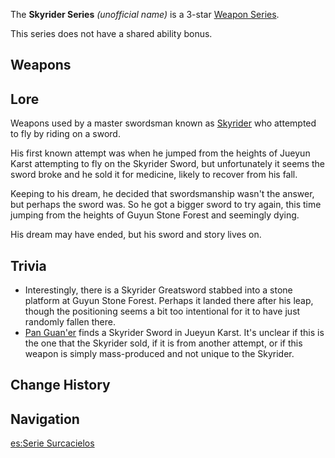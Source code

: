 {{Weapon Series Infobox
|rarity  = 3
|region  = Liyue
|naming  = Weapon name: Skyrider ''weapon''
|lore    = [[Skyrider]] and his attempts to fly by riding a sword
}}
The '''Skyrider Series''' ''(unofficial name)'' is a 3-star [[Weapon Series]].

This series does not have a shared ability bonus.

==Weapons==
{{Weapons by Category Table|type=Skyrider Series}}

==Lore==
Weapons used by a master swordsman known as [[Skyrider]] who attempted to fly by riding on a sword.

His first known attempt was when he jumped from the heights of Jueyun Karst attempting to fly on the Skyrider Sword, but unfortunately it seems the sword broke and he sold it for medicine, likely to recover from his fall.

Keeping to his dream, he decided that swordsmanship wasn't the answer, but perhaps the sword was. So he got a bigger sword to try again, this time jumping from the heights of Guyun Stone Forest and seemingly dying.

His dream may have ended, but his sword and story lives on.

==Trivia==
*Interestingly, there is a Skyrider Greatsword stabbed into a stone platform at Guyun Stone Forest. Perhaps it landed there after his leap, though the positioning seems a bit too intentional for it to have just randomly fallen there.
*[[Pan Guan'er]] finds a Skyrider Sword in Jueyun Karst. It's unclear if this is the one that the Skyrider sold, if it is from another attempt, or if this weapon is simply mass-produced and not unique to the Skyrider.

==Change History==
{{Change History|1.0}}

==Navigation==
{{Weapon Series Navbox}}

[[es:Serie Surcacielos]]